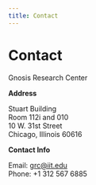 ```yaml
---
title: Contact
---
```


# Contact

Gnosis Research Center

**Address**

Stuart Building <br />
Room 112i and 010 <br />
10 W. 31st Street <br />
Chicago, Illinois 60616

**Contact Info**

Email: <grc@iit.edu> <br />
Phone: +1 312 567 6885
